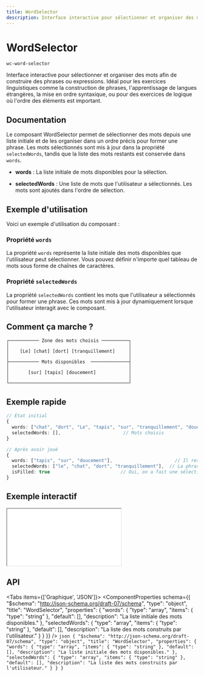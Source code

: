 ```yaml
---
title: WordSelector
description: Interface interactive pour sélectionner et organiser des mots afin de construire des phrases ou expressions. Idéal pour les exercices linguistiques comme la construction de phrases, l'apprentissage de langues étrangères, la mise en ordre syntaxique, ou pour des exercices de logique où l'ordre des éléments est important.
---
```



# WordSelector

`wc-word-selector`

Interface interactive pour sélectionner et organiser des mots afin de construire des phrases ou expressions. Idéal pour les exercices linguistiques comme la construction de phrases, l'apprentissage de langues étrangères, la mise en ordre syntaxique, ou pour des exercices de logique où l'ordre des éléments est important.

## Documentation

Le composant WordSelector permet de sélectionner des mots depuis une liste initiale et de les organiser
dans un ordre précis pour former une phrase. Les mots sélectionnés sont mis à jour dans la propriété
`selectedWords`, tandis que la liste des mots restants est conservée dans `words`.

- **words** :
  La liste initiale de mots disponibles pour la sélection.

- **selectedWords** :
  Une liste de mots que l'utilisateur a sélectionnés. Les mots sont ajoutés dans l'ordre de sélection.

## Exemple d'utilisation

Voici un exemple d'utilisation du composant :

### Propriété `words`

La propriété `words` représente la liste initiale des mots disponibles que l'utilisateur peut sélectionner.
Vous pouvez définir n'importe quel tableau de mots sous forme de chaînes de caractères.

### Propriété `selectedWords`

La propriété `selectedWords` contient les mots que l'utilisateur a sélectionnés pour former une phrase.
Ces mots sont mis à jour dynamiquement lorsque l'utilisateur interagit avec le composant.

## Comment ça marche ?

```text
┌─────────── Zone des mots choisis ──────────┐
│                                            │
│    [Le] [chat] [dort] [tranquillement]     │
│                                            │
├─────────── Mots disponibles  ──────────────┤
│                                            │
│       [sur] [tapis] [doucement]            │
│                                            │
└────────────────────────────────────────────┘
```

## Exemple rapide

```typescript
// État initial
{
  words: ["chat", "dort", "Le", "tapis", "sur", "tranquillement", "doucement"], // Mots disponibles
  selectedWords: [],                       // Mots choisis
}

// Après avoir joué
{
  words: ["tapis", "sur", "doucement"],                       // Il reste "tapis"
  selectedWords: ["le", "chat", "dort", "tranquillement"],  // La phrase en construction
  isFilled: true                          // Oui, on a fait une sélection !
}
```

## Exemple interactif

<iframe
  src={useAbsoluteUrl('playground/components/wc-word-selector')}
  style={{ width: '100%', height: '700px', border: 'none' }}
></iframe>

## API

<Tabs items={['Graphique', 'JSON']}>
  <Tab>
    <ComponentProperties schema={{
  "$schema": "http://json-schema.org/draft-07/schema",
  "type": "object",
  "title": "WordSelector",
  "properties": {
    "words": {
      "type": "array",
      "items": {
        "type": "string"
      },
      "default": [],
      "description": "La liste initiale des mots disponibles."
    },
    "selectedWords": {
      "type": "array",
      "items": {
        "type": "string"
      },
      "default": [],
      "description": "La liste des mots construits par l'utilisateur."
    }
  }
}} />
  </Tab>
  <Tab>
    ```json
    {
  "$schema": "http://json-schema.org/draft-07/schema",
  "type": "object",
  "title": "WordSelector",
  "properties": {
    "words": {
      "type": "array",
      "items": {
        "type": "string"
      },
      "default": [],
      "description": "La liste initiale des mots disponibles."
    },
    "selectedWords": {
      "type": "array",
      "items": {
        "type": "string"
      },
      "default": [],
      "description": "La liste des mots construits par l'utilisateur."
    }
  }
}
    ```
  </Tab>
</Tabs>
